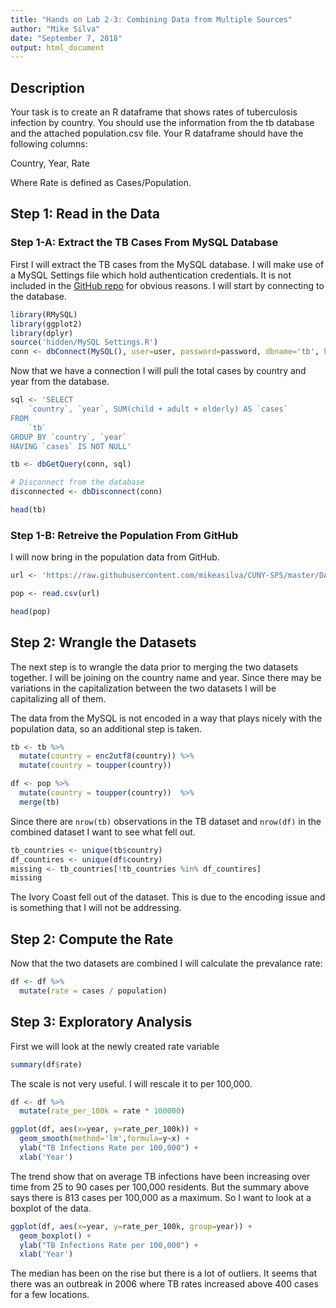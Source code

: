 ```yaml
---
title: "Hands on Lab 2-3: Combining Data from Multiple Sources"
author: "Mike Silva"
date: "September 7, 2018"
output: html_document
---
```


## Description

Your task is to create an R dataframe that shows rates of tuberculosis infection by country. You should use the information from the tb database and the attached population.csv file. Your R dataframe should have the following columns:

Country, Year, Rate

Where Rate is defined as Cases/Population.

## Step 1: Read in the Data

### Step 1-A: Extract the TB Cases From MySQL Database

First I will extract the TB cases from the MySQL database.  I will make use of a MySQL Settings file which hold authentication credentials.  It is not included in the [GitHub repo](https://github.com/mikeasilva/CUNY-SPS/tree/master/DATA607) for obvious reasons.  I will start by connecting to the database.

```r
library(RMySQL)
library(ggplot2)
library(dplyr)
source('hidden/MySQL Settings.R')
conn <- dbConnect(MySQL(), user=user, password=password, dbname='tb', host=host)
```

Now that we have a connection I will pull the total cases by country and year from the database.

```r
sql <- 'SELECT 
    `country`, `year`, SUM(child + adult + elderly) AS `cases`
FROM
    `tb`
GROUP BY `country`, `year`
HAVING `cases` IS NOT NULL'

tb <- dbGetQuery(conn, sql)

# Disconnect from the database
disconnected <- dbDisconnect(conn)

head(tb)
```

### Step 1-B: Retreive the Population From GitHub

I will now bring in the population data from GitHub.

```r
url <- 'https://raw.githubusercontent.com/mikeasilva/CUNY-SPS/master/DATA607/data/population.csv'

pop <- read.csv(url)

head(pop)
```

## Step 2: Wrangle the Datasets

The next step is to wrangle the data prior to merging the two datasets together.  I will be joining on the country name and year.  Since there may be variations in the capitalization between the two datasets I will be capitalizing all of them.

The data from the MySQL is not encoded in a way that plays nicely with the population data, so an additional step is taken.

```r
tb <- tb %>%
  mutate(country = enc2utf8(country)) %>%
  mutate(country = toupper(country)) 

df <- pop %>%
  mutate(country = toupper(country))  %>%
  merge(tb)
```

Since there are `nrow(tb)` observations in the TB dataset and `nrow(df)` in the combined dataset I want to see what fell out.

```r
tb_countries <- unique(tb$country)
df_countires <- unique(df$country)
missing <- tb_countries[!tb_countries %in% df_countires]
missing
```

The Ivory Coast fell out of the dataset.  This is due to the encoding issue and is something that I will not be addressing.

## Step 2: Compute the Rate

Now that the two datasets are combined I will calculate the prevalance rate:

```r
df <- df %>%
  mutate(rate = cases / population)
```

## Step 3: Exploratory Analysis

First we will look at the newly created rate variable

```r
summary(df$rate)
```

The scale is not very useful.  I will rescale it to per 100,000.

```r
df <- df %>%
  mutate(rate_per_100k = rate * 100000)
```


```r
ggplot(df, aes(x=year, y=rate_per_100k)) +
  geom_smooth(method='lm',formula=y~x) +
  ylab("TB Infections Rate per 100,000") +
  xlab('Year')
```

The trend show that on average TB infections have been increasing over time from 25 to 90 cases per 100,000 residents. But the summary above says there is 813 cases per 100,000 as a maximum.  So I want to look at a boxplot of the data.

```r
ggplot(df, aes(x=year, y=rate_per_100k, group=year)) + 
  geom_boxplot() +
  ylab("TB Infections Rate per 100,000") +
  xlab('Year')
```

The median has been on the rise but there is a lot of outliers.  It seems that there was an outbreak in 2006 where TB rates increased above 400 cases for a few locations.